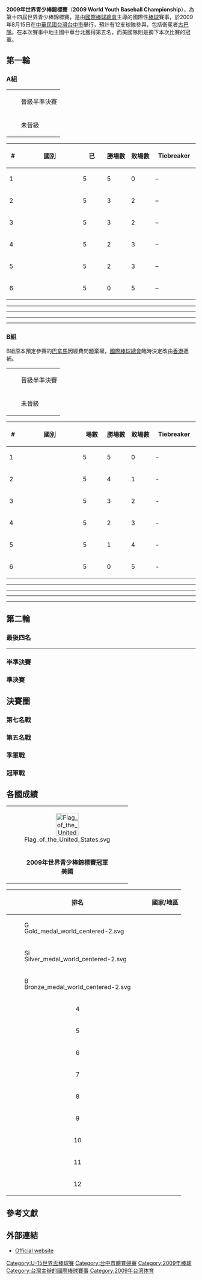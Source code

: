 '''2009年世界青少棒錦標賽'''（'''2009 World Youth Baseball Championship'''），為第十四屆世界青少棒錦標賽，是由[[國際棒球總會|國際棒球總會]]主導的國際性[[棒球|棒球]]賽事，於2009年8月15日在[[中華民國|中華民國]][[台灣|台灣]][[台中市|台中市]]舉行，預計有12支球隊參與，包括衛冕者[[古巴棒球代表隊|古巴隊]]。在本次賽事中地主國中華台北獲得第五名，而美國隊則是摘下本次比賽的冠軍。

== 第一輪 ==
=== A組 ===
{| class="infobox bordered"
|-
|width=15px bgcolor="#98fb98"| ||晉級半準決賽
|-
|width=15px bgcolor=pink| ||未晉級
|}
{| class=wikitable style="text-align:center; font-size:90%"
!width=20|#
!width=150|國別
!width=50|已
!width=50|勝場數
!width=50|敗場數
!width=100|Tiebreaker
|- bgcolor=#98fb98
|1||align=left|{{bb|CUB}}||5||5||0||–
|- bgcolor=#98fb98
|2||align=left|{{bb|JPN}}||5||3||2||–
|- bgcolor=#98fb98
|3||align=left|{{bb|VEN}}||5||3||2||–
|- bgcolor=#98fb98
|4||align=left|{{bb|TPE}}||5||2||3||–
|- bgcolor=pink
|5||align=left|{{bb|AUS}}||5||2||3||–
|- bgcolor=pink
|6||align=left|{{bb|RUS}}||5||0||5||–
|}

{{Baseballbox
|date = 2009年8月15日
|team1 = {{bb-rt|CUB}}
|score = 9 – 1
|boxurl = https://web.archive.org/web/20090819111729/http://competition.baseballeurope.com/2009/taiwan/games/01.htm
|team2 = {{bb|AUS}}
|stadium = [[台中洲際棒球場|台中洲際棒球場]]
|attendance = 65}}
{{Baseballbox
|date = 2009年8月15日
|team1 = {{bb-rt|TPE}}
|score = 14 – 15
|boxurl = https://web.archive.org/web/20090821221226/http://competition.baseballeurope.com/2009/taiwan/games/03.htm
|team2 = {{bb|VEN}}
|stadium = [[台中洲際棒球場|台中洲際棒球場]]
|attendance = 1,350}}
{{Baseballbox
|date = 2009年8月15日
|team1 = {{bb-rt|RUS}}
|score = 0 – 20 <small>(F/[[Mercy_rule|5]])</small>
|boxurl = https://web.archive.org/web/20090819121931/http://competition.baseballeurope.com/2009/taiwan/games/05.htm
|team2 = {{bb|JPN}}
|stadium = [[台中洲際棒球場|台中洲際棒球場]]
|attendance = 45}}
----
{{Baseballbox
|date = 2009年8月16日
|team1 = {{bb-rt|AUS}}
|score = 15 – 2<small>(F/[[Mercy_rule|7]])</small>
|boxurl = https://web.archive.org/web/20090819124303/http://competition.baseballeurope.com/2009/taiwan/games/07.htm
|team2 = {{bb|RUS}}
|stadium = [[台中洲際棒球場|台中洲際棒球場]]
|attendance = 45}}
{{Baseballbox
|date = 2009年8月16日
|team1 = {{bb-rt|TPE}}
|score =12  –15 
|boxurl = https://web.archive.org/web/20090819123526/http://competition.baseballeurope.com/2009/taiwan/games/09.htm
|team2 = {{bb|JPN}}
|stadium = [[台中洲際棒球場|台中洲際棒球場]]
|attendance = 1,840}}
{{Baseballbox
|date = 2009年8月16日
|team1 = {{bb-rt|VEN}}
|score =2  – 12
|boxurl = https://web.archive.org/web/20090821221541/http://competition.baseballeurope.com/2009/taiwan/games/11.htm
|team2 = {{bb|CUB}}
|stadium = [[台中洲際棒球場|台中洲際棒球場]]
|attendance = 37}}
----
{{Baseballbox
|date = 2009年8月17日
|team1 = {{bb-rt|RUS}}
|score =1  –19<small>(F/[[Mercy_rule|5]])</small> 
|boxurl = https://web.archive.org/web/20120326001110/http://competition.baseballeurope.com/2009/taiwan/games/13.htm
|team2 = {{bb|TPE}}
|stadium = [[台中棒球場|台中棒球場]]
|attendance = 77}}
{{Baseballbox
|date = 2009年8月17日
|team1 = {{bb-rt|VEN}}
|score = 9 –8 
|boxurl = https://web.archive.org/web/20120506030906/http://competition.baseballeurope.com/2009/taiwan/games/15.htm

|team2 = {{bb|AUS}}
|stadium = [[台中棒球場|台中棒球場]]
|attendance = 45}}
{{Baseballbox
|date = 2009年8月17日
|team1 = {{bb-rt|JPN}}
|score =2  – 5
|boxurl = https://web.archive.org/web/20090827133750/http://competition.baseballeurope.com/2009/taiwan/games/17.htm

|team2 = {{bb|CUB}}
|stadium = [[台中棒球場|台中棒球場]]
|attendance = 1,840}}
----
{{Baseballbox
|date = 2009年8月18日
|team1 = {{bb-rt|JPN}}
|score =7  –6 
|boxurl = https://web.archive.org/web/20090827133755/http://competition.baseballeurope.com/2009/taiwan/games/19.htm

|team2 = {{bb|VEN}}
|stadium = [[台中棒球場|台中棒球場]]
|attendance = 50}}
{{Baseballbox
|date = 2009年8月18日
|team1 = {{bb-rt|CUB}}
|score = 16 –1<small>(F/[[Mercy_rule|5]])</small> 
|boxurl=https://web.archive.org/web/20120506031139/http://competition.baseballeurope.com/2009/taiwan/games/21.htm  
|team2 = {{bb|RUS}}
|stadium = [[台中棒球場|台中棒球場]]
|attendance = 20}}
{{Baseballbox
|date = 2009年8月18日
|team1 = {{bb-rt|AUS}}
|score = 4 –8 
|boxurl = https://web.archive.org/web/20120506031209/http://competition.baseballeurope.com/2009/taiwan/games/23.htm  
|team2 = {{bb|TPE}}
|stadium = [[台中棒球場|台中棒球場]]
|attendance = 250}}
----
{{Baseballbox
|date = 2009年8月19日
|team1 = {{bb-rt|VEN}}
|score =21  –1 <small>(F/[[Mercy_rule|5]])</small> 
|boxurl = https://web.archive.org/web/20120506031246/http://competition.baseballeurope.com/2009/taiwan/games/25.htm  
|team2 = {{bb|RUS}}
|stadium = [[台中洲際棒球場|台中洲際棒球場]]
|attendance = }}
{{Baseballbox
|date = 2009年8月19日
|team1 = {{bb-rt|JPN}}
|score =9  – 10
|boxurl =https://web.archive.org/web/20090827133801/http://competition.baseballeurope.com/2009/taiwan/games/27.htm 
|team2 = {{bb|AUS}}
|stadium = [[台中洲際棒球場|台中洲際棒球場]]
|attendance = }}
{{Baseballbox
|date = 2009年8月19日
|team1 = {{bb-rt|TPE}}
|score = 5  – 7
|boxurl = https://web.archive.org/web/20120506031325/http://competition.baseballeurope.com/2009/taiwan/games/29.htm 
|team2 = {{bb|CUB}}
|stadium = [[台中洲際棒球場|台中洲際棒球場]]
|attendance = }}

=== B組 ===
B組原本預定參賽的[[巴拿馬|巴拿馬]]因經費問題棄權，[[國際棒球總會|國際棒球總會]]臨時決定改由[[香港|香港]]遞補。
{| class="infobox bordered"
|-
|width=15px bgcolor="#98fb98"| ||晉級半準決賽
|-
|width=15px bgcolor=pink| ||未晉級
|}
{| class=wikitable style="text-align:center; font-size:90%"
!width=20|#
!width=150|國別
!width=50|場數
!width=50|勝場數
!width=50|敗場數
!width=100|Tiebreaker
|- bgcolor=#98fb98
|1||align=left|{{bb|USA}}||5||5||0||-
|- bgcolor=#98fb98
|2||align=left|{{bb|KOR}}||5||4||1||-
|- bgcolor=#98fb98
|3||align=left|{{bb|MEX}}||5||3||2||-
|- bgcolor=#98fb98
|4||align=left|{{bb|NED}}||5||2||3||-
|- bgcolor=pink
|5||align=left|{{bb|CZE}}||5||1||4||-
|- bgcolor=pink
|6||align=left|{{bb|HKG}}||5||0||5||-
|}

{{Baseballbox
|date = 2009年8月15日
|team1 = {{bb-rt|HKG}}
|score = 0 – 28 <small>(F/[[Mercy_rule|5]])</small>
|boxurl = https://web.archive.org/web/20090819112345/http://competition.baseballeurope.com/2009/taiwan/games/02.htm
|team2 = {{bb|USA}}
|stadium = [[台中棒球場|台中棒球場]]
|attendance = 30}}
{{Baseballbox
|date = 2009年8月15日
|team1 = {{bb-rt|KOR}}
|score = 5 – 4
|boxurl = https://web.archive.org/web/20090819111747/http://competition.baseballeurope.com/2009/taiwan/games/04.htm
|team2 = {{bb|MEX}}
|stadium = [[台中棒球場|台中棒球場]]
|attendance = 25}}
{{Baseballbox
|date = 2009年8月15日
|team1 = {{bb-rt|CZE}}
|score = 2 – 11
|boxurl = https://web.archive.org/web/20090819123418/http://competition.baseballeurope.com/2009/taiwan/games/06.htm
|team2 = {{bb|NED}}
|stadium = [[台中棒球場|台中棒球場]]
|attendance = 50}}
----
{{Baseballbox
|date = 2009年8月16日
|team1 = {{bb-rt|MEX}}
|score = 20 – 3 <small>(F/[[Mercy_rule|5]])</small>
|boxurl = https://web.archive.org/web/20090819111803/http://competition.baseballeurope.com/2009/taiwan/games/08.htm
|team2 = {{bb|HKG}}
|stadium = [[台中棒球場|台中棒球場]]
|attendance = 35}}
{{Baseballbox
|date = 2009年8月16日
|team1 = {{bb-rt|USA}}
|score = 18 – 1 <small>(F/[[Mercy_rule|6]])</small>
|boxurl = https://web.archive.org/web/20090819111814/http://competition.baseballeurope.com/2009/taiwan/games/10.htm
|team2 = {{bb|CZE}}
|stadium = [[台中棒球場|台中棒球場]]
|attendance = 30}}
{{Baseballbox
|date = 2009年8月16日
|team1 = {{bb-rt|NED}}
|score = 0 – 10 <small>(F/[[Mercy_rule|7]])</small>
|boxurl = https://web.archive.org/web/20090819123217/http://competition.baseballeurope.com/2009/taiwan/games/12.htm
|team2 = {{bb|KOR}}
|stadium = [[台中棒球場|台中棒球場]]
|attendance = 50}}
----
{{Baseballbox
|date = 2009年8月17日
|team1 = {{bb-rt|USA}}
|score = 15 – 1 <small>(F/[[Mercy_rule|7]])</small>
|boxurl = https://web.archive.org/web/20120326001137/http://competition.baseballeurope.com/2009/taiwan/games/14.htm
|team2 = {{bb|NED}}
|stadium = [[台中洲際棒球場|台中洲際棒球場]]
|attendance = 30}}
{{Baseballbox
|date = 2009年8月17日
|team1 = {{bb-rt|CZE}}
|score = 2 – 13 <small>(F/[[Mercy_rule|8]])</small>
|boxurl = https://web.archive.org/web/20120506030932/http://competition.baseballeurope.com/2009/taiwan/games/16.htm
|team2 = {{bb|MEX}}
|stadium = [[台中洲際棒球場|台中洲際棒球場]]
|attendance = 120}}
{{Baseballbox
|date = 2009年8月17日
|team1 = {{bb-rt|HKG}}
|score = 0 – 16 <small>(F/[[Mercy_rule|7]])</small>
|boxurl = https://web.archive.org/web/20120506031036/http://competition.baseballeurope.com/2009/taiwan/games/18.htm
|team2 = {{bb|KOR}}
|stadium = [[台中洲際棒球場|台中洲際棒球場]]
|attendance = 45}}
----
{{Baseballbox
|date = 2009年8月18日
|team1 = {{bb-rt|KOR}}
|score = 14 – 3 <small>(F/[[Mercy_rule|7]])</small>
|boxurl = https://web.archive.org/web/20120506031122/http://competition.baseballeurope.com/2009/taiwan/games/20.htm
|team2 = {{bb|CZE}}
|stadium = [[台中洲際棒球場|台中洲際棒球場]]
|attendance = 45}}
{{Baseballbox
|date = 2009年8月18日
|team1 = {{bb-rt|NED}}
|score = 16 – 6 <small>(F/[[Mercy_rule|7]])</small>
|boxurl = https://web.archive.org/web/20120506031159/http://competition.baseballeurope.com/2009/taiwan/games/22.htm
|team2 = {{bb|HKG}}
|stadium = [[台中洲際棒球場|台中洲際棒球場]]
|attendance = 65}}
{{Baseballbox
|date = 2009年8月18日
|team1 = {{bb-rt|MEX}}
|score = 6 – 16
|boxurl = https://web.archive.org/web/20120506031221/http://competition.baseballeurope.com/2009/taiwan/games/24.htm
|team2 = {{bb|USA}}
|stadium = [[台中洲際棒球場|台中洲際棒球場]]
|attendance = 73}}
----
{{Baseballbox
|date = 2009年8月19日
|team1 = {{bb-rt|NED}}
|score =6  – 8
|boxurl = https://web.archive.org/web/20120506031232/http://competition.baseballeurope.com/2009/taiwan/games/26.htm  
|team2 = {{bb|MEX}}
|stadium = [[台中棒球場|台中棒球場]]
|attendance = 85}}
{{Baseballbox
|date = 2009年8月19日
|team1 = {{bb-rt|USA}}
|score = 11  – 1
|boxurl = https://web.archive.org/web/20120506031258/http://competition.baseballeurope.com/2009/taiwan/games/28.htm
|team2 = {{bb|KOR}}
|stadium = [[台中棒球場|台中棒球場]]
|attendance = 50}}
{{Baseballbox
|date = 2009年8月19日
|team1 = {{bb-rt|HKG}}
|score = 6  – 5
|boxurl = https://archive.is/20130425021813/http://competition.baseballeurope.com/2009/taiwan/games/30.htm
|team2 = {{bb|CZE}}
|stadium = [[台中棒球場|台中棒球場]]
|attendance = 80}}

== 第二輪 ==
=== 最後四名 ===
{{Baseballbox
|date = 2009年8月21日
|round =
|team1 = {{bb-rt|AUS}}
|score = 15 – 0
|boxurl = https://web.archive.org/web/20120506031336/http://competition.baseballeurope.com/2009/taiwan/games/31.htm
|team2 = {{bb-rt|CZE}}
|stadium = {{flagicon|TPE}} [[台中洲際棒球場|台中洲際棒球場]]
|attendance =45 }}
{{Baseballbox
|date = 2009年8月21日
|round =
|team1 = {{bb-rt|HKG}}
|score = 3 – 5
|boxurl = https://web.archive.org/web/20120506031352/http://competition.baseballeurope.com/2009/taiwan/games/32.htm
|team2 = {{bb-rt|RUS}}
|stadium = {{flagicon|TPE}} [[台中棒球場|台中棒球場]]
|attendance = 65}}
----
{{Baseballbox
|date = 2009年8月22日
|round =
|team1 = {{bb-rt|AUS}}
|score =  10 –0
|boxurl = https://web.archive.org/web/20120506031620/http://competition.baseballeurope.com/2009/taiwan/games/37.htm
|team2 = {{bb-rt|RUS}}
|stadium = {{flagicon|TPE}} [[台中洲際棒球場|台中洲際棒球場]]
|attendance = }}
{{Baseballbox
|date = 2009年8月22日
|round = 
|team1 = {{bb-rt|CZE}}
|score = 16 – 
|boxurl = https://web.archive.org/web/20120506031524/http://competition.baseballeurope.com/2009/taiwan/games/38.htm
|team2 = {{bb-rt|HKG}}
|stadium = {{flagicon|TPE}} [[台中棒球場|台中棒球場]]
|attendance = }}

=== 半準決賽 ===
{{Baseballbox
|date = 2009年8月21日
|round = <small>Game 33</small>
|team1 = {{bb-rt|CUB}}
|score = 13 – 3
|boxurl = https://web.archive.org/web/20120506031438/http://competition.baseballeurope.com/2009/taiwan/games/33.htm
|team2 = {{bb-rt|NED}}
|stadium = {{flagicon|TPE}} [[台中洲際棒球場|台中洲際棒球場]]
|attendance = 25}}
{{Baseballbox
|date = 2009年8月21日
|round = <small>Game 34</small>
|team1 = {{bb-rt|JPN}} 
|score = 4 – 5
|boxurl = https://web.archive.org/web/20090827133808/http://competition.baseballeurope.com/2009/taiwan/games/34.htm
|team2 = {{bb-rt|MEX}}
|stadium = {{flagicon|TPE}} [[台中棒球場|台中棒球場]]
|attendance = 50}}
{{Baseballbox
|date = 2009年8月21日
|round = <small>Game 35</small>
|team1 = {{bb-rt|USA}}
|score = 11 – 8
|boxurl = https://web.archive.org/web/20120506031406/http://competition.baseballeurope.com/2009/taiwan/games/35.htm
|team2 = {{bb-rt|TPE}}
|stadium = {{flagicon|TPE}} [[台中洲際棒球場|台中洲際棒球場]]
|attendance = 468}}
{{Baseballbox
|date = 2009年8月21日
|round = <small>Game 36</small>
|team1 = {{bb-rt|KOR}}
|score = 5 – 11
|boxurl = https://web.archive.org/web/20090826115951/http://competition.baseballeurope.com/2009/taiwan/games/36.htm
|team2 = {{bb-rt|VEN}}
|stadium = {{flagicon|TPE}} [[台中棒球場|台中棒球場]]
|attendance = 100}}

=== 準決賽 ===
{{Baseballbox
|date = 2009年8月22日
|round = 
|team1 = '''{{bb-rt|CUB}}'''
|score = 9 –0
|boxurl = https://web.archive.org/web/20120506031555/http://competition.baseballeurope.com/2009/taiwan/games/39.htm
|team2 = {{bb-rt|VEN}}
|stadium = {{flagicon|TPE}} [[台中洲際棒球場|台中洲際棒球場]]
|attendance = 156}}
{{Baseballbox
|date = 2009年8月22日
|round = 
|team1 = {{bb-rt|NED}}
|score = 4 –5
|boxurl = https://web.archive.org/web/20120506031605/http://competition.baseballeurope.com/2009/taiwan/games/40.htm
|team2 = '''{{bb-rt|KOR}}'''
|stadium = {{flagicon|TPE}} [[台中棒球場|台中棒球場]]
|attendance = 90}}
{{Baseballbox
|date = 2009年8月22日
|round = 
|team1 = '''{{bb-rt|USA}}'''
|score = 9 –5
|boxurl = https://web.archive.org/web/20120506031639/http://competition.baseballeurope.com/2009/taiwan/games/41.htm
|team2 = {{bb-rt|MEX}}
|stadium = {{flagicon|TPE}} [[台中洲際棒球場|台中洲際棒球場]]
|attendance = 120}}
{{Baseballbox
|date = 2009年8月22日
|round = 
|team1 = '''{{bb-rt|TPE}}'''
|score = 10 –6
|boxurl = https://web.archive.org/web/20090827133813/http://competition.baseballeurope.com/2009/taiwan/games/42.htm
|team2 = {{bb-rt|JPN}}
|stadium = {{flagicon|TPE}} [[台中棒球場|台中棒球場]]
|attendance = }}

== 決賽圈 ==
=== 第七名戰 ===
{{Baseballbox
|date = 2009年8月23日
|round = 
|team1 = {{bb-rt|NED}}
|score = 1 –11
|boxurl = https://web.archive.org/web/20120506031653/http://competition.baseballeurope.com/2009/taiwan/games/43.htm
|team2 = {{bb-rt|JPN}}
|stadium = {{flagicon|TPE}} [[台中棒球場|台中棒球場]]
|attendance = 75}}

=== 第五名戰 ===
{{Baseballbox
|date = 2009年8月23日
|round = <small>Game 44</small>
|team1 = {{bb-rt|TPE}}
|score = 11 –0
|boxurl = https://web.archive.org/web/20100726133033/http://competition.baseballeurope.com/2009/taiwan/games/44.htm
|team2 = {{bb-rt|KOR}}
|stadium = {{flagicon|TPE}} [[台中棒球場|台中棒球場]]
|attendance = 263}}

=== 季軍戰 ===
{{Baseballbox
|date = 2009年8月23日
|round = <small>Game 45</small>
|team1 = {{bb-rt|MEX}}
|score = 11 –10
|boxurl = https://web.archive.org/web/20090826102850/http://competition.baseballeurope.com/2009/taiwan/games/45.htm
|team2 = {{bb-rt|VEN}}
|stadium = {{flagicon|TPE}} [[台中洲際棒球場|台中洲際棒球場]]
|attendance = 65}}

=== 冠軍戰 ===
{{Baseballbox
|date = 2009年8月23日
|round = <small>Game 46</small>
|team1 = {{bb-rt|CUB}}
|score = 6 –7
|boxurl = https://web.archive.org/web/20090827134932/http://competition.baseballeurope.com/2009/taiwan/games/46.htm
|team2 = {{bb-rt|USA}}
|stadium = {{flagicon|TPE}} [[台中洲際棒球場|台中洲際棒球場]]
|attendance = 625}}

== 各國成績 ==
{| cellspacing=0 width=100%
|-
|align=center|[[File:Flag_of_the_United_States.svg|60px]]
|-
|align=center|'''2009年世界青少棒錦標賽冠軍<br />美國'''
|}
{| class="wikitable" style="font-size:90%;"
! 排名 !! 國家/地區
|- bgcolor=Gold
| [[File:Gold_medal_world_centered-2.svg|16px]]
| {{bb|USA}}
|- bgcolor=Silver
| [[File:Silver_medal_world_centered-2.svg|16px]]
| {{bb|CUB}}
|- bgcolor=Peru
| [[File:Bronze_medal_world_centered-2.svg|16px]]
| {{bb|MEX}}
|-
| align=center | 4
| {{bb|VEN}}
|-
| align=center | 5
| {{bb|TPE}}
|-
| align=center | 6
| {{bb|KOR}}
|-
| align=center | 7
| {{bb|JPN}}
|-
| align=center | 8
| {{bb|NED}}
|-
| align=center | 9
| {{bb|AUS}}
|-
| align=center | 10
| {{bb|RUS}}
|-
| align=center | 11
| {{bb|CZE}}
|-
| align=center | 12
| {{bb|HKG}}
|}

== 參考文獻 ==
<div class="references-small">
<references />
</div>

== 外部連結 ==
*[https://web.archive.org/web/20090826102743/http://www.2009baseballworldcup.com/index.php?id=9 Official website]

{{U-15世界盃棒球賽}}
{{國際棒球}}

[[Category:U-15世界盃棒球賽|Category:U-15世界盃棒球賽]]
[[Category:台中市體育競賽|Category:台中市體育競賽]]
[[Category:2009年棒球|Category:2009年棒球]]
[[Category:台灣主辦的國際棒球賽事|Category:台灣主辦的國際棒球賽事]]
[[Category:2009年台湾体育|Category:2009年台湾体育]]